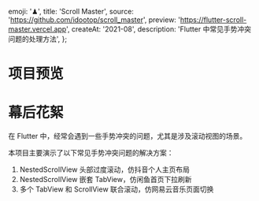   emoji: '♟',
  title: 'Scroll Master',
  source: 'https://github.com/idootop/scroll_master',
  preview: 'https://flutter-scroll-master.vercel.app',
  createAt: '2021-08',
  description: 'Flutter 中常见手势冲突问题的处理方法',
};

# 项目预览


<LazyAutoPlay src={demo.src} alt="演示" />

# 幕后花絮

在 Flutter 中，经常会遇到一些手势冲突的问题，尤其是涉及滚动视图的场景。

本项目主要演示了以下常见手势冲突问题的解决方案：

1. NestedScrollView 头部过度滚动，仿抖音个人主页布局
2. NestedScrollView 嵌套 TabView，仿闲鱼首页下拉刷新
3. 多个 TabView 和 ScrollView 联合滚动，仿网易云音乐页面切换

